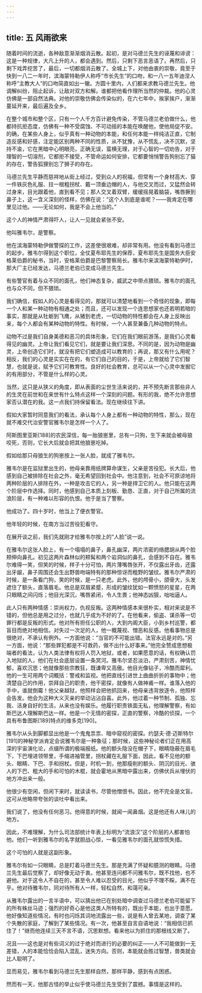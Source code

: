 ```yaml
---
---
---
```

title: 五 风雨欲来
---




随着时间的流逝，各种敌意渐渐烟消云散。起初，是对马德兰先生的诬蔑和诽谤：这是一种规律，大凡上升的人，都会遇到。然后，只剩下恶言恶语了。再然后，只剩下戏弄挖苦了，最后，一切都烟消云散了。全城上下，对他由衷的崇敬，竟至于快到一八二一年时，滨海蒙特勒伊人称呼“市长先生”的口吻，和一八一五年迪涅人称呼“主教大人”的口吻简直如出一辙。方圆十里内，人们都来求教马德兰先生。他调解纠纷，阻止起诉，让敌对双方和解。谁都把他看作理所当然的仲裁。他的心灵仿佛是一部自然法典。对他的崇敬仿佛会传染似的，在六七年中，挨家挨户，渐渐蔓延开来，最后遍及全乡。

在整个城市和整个区，只有一个人千方百计避免传染，不管马德兰老伯做什么，他都持抗拒态度，仿佛有一种不受腐蚀、不可动摇的本能在唤醒他，使他局促不安。的确，在某些人身上，似乎真有一种动物的本能，和任何本能一样纯洁正直，它制造反感和好感，注定能区别两种不同的性质，从不犹豫，从不慌乱，决不沉默，坚持不渝，它在黑暗中心明眼亮，正确无误，蛮横无理，对于心智的一切劝告，对于理智的一切溶剂，它都拒不接受，不管命运如何安排，它都要悄悄警告狗别忘了猫的存在，警告狐狸别忘了狮子的存在。

马德兰先生平静而慈祥地从街上经过，受到众人的祝福，但常有一个身材高大、穿一件铁灰色礼服、拄一根粗拐杖、戴一顶垂边帽的人，与他交叉而过，又猛然会转过身来，目光跟着他，直到看不见；那人交叉着双臂，缓缓摇晃着脑袋，嘴唇撅到鼻子上，这一含义深刻的怪样，仿佛在说：“这个人到底是谁呢？——我肯定在哪里见过他。——无论如何，我是不会上他当的。”

这个人的神情严肃得吓人，让人一见就会紧张不安。

他叫雅韦尔，是警察。

他在滨海蒙特勒伊做警探的工作，这差使很艰难，却非常有用。他没有看到马德兰的起步。雅韦尔得到这个职位，全仗夏布耶先生的保荐，夏布耶先生是国务大臣安格莱伯爵的秘书，当时，安格莱伯爵是巴黎警察局长。雅韦尔来滨海蒙特勒伊时，那大厂主已经发达，马德兰老伯已变成马德兰先生。

有些警官有着与众不同的面孔，他们神态复杂，威武之中带点猥琐。雅韦尔的面孔也与众不同，但不猥琐。

我们确信，假如人的心灵是看得见的，那就可以清楚地看到一个奇怪的现象，即每一个人和某一种动物有相通之处；而且，还可以发现一个连思想家也还若明若暗的事实，那就是从牡蛎到飞鹰，从猪到老虎，一切动物的特性都会在人身上反映出来，每个人都会有某种动物的特性。有时候，一个人甚至兼备几种动物的特点。

动物不过是我们自身美德和恶习的具体形象，它们在我们眼前游荡，是我们心灵看得见的幽灵。上帝让我们看见它们，就是要让我们深思。不同的是，因为动物是幽灵，上帝创造它们时，就没有把它们塑造成可以教育的；再说，那又有什么用呢？相反，我们的心灵是实实在在的，有它们自己的目的，于是，上帝就给了它们智慧，也就是说，赋予它们可教育性。良好的社会教育，总可以从一个心灵中发掘它的有用部分，不管是什么样的心灵。

当然，这只是从狭义的角度，即从表面的尘世生活来说的，并不预先断言那些非人的生灵在前世和在来世有什么特点这样一个深刻的问题。有形的我，绝不允许思想家否认潜在的我。这一点我们持保留看法。现在继续往下讲。

假如大家暂时同意我们的看法，承认每个人身上都有一种动物的特性，那么，现在就不难交代治安警官雅韦尔是怎样一个人了。

阿斯图里亚斯[188]的农民深信，每一胎狼崽里，总有一只狗，生下来就会被母狼咬死，否则，它长大后就会把其他狼崽吃掉。

假如给那只母狼生的狗崽按上一张人脸，就成了雅韦尔。

雅韦尔是在监狱里出生的，他母亲靠用纸牌算命谋生，父亲是苦役犯。长大后，他感到自己被排除在社会之外，毫无希望回到社会中。他注意到，社会不可原谅地将两种阶层的人排除在外，一种是攻击它的人，另一种是捍卫它的人。他只能在这两个阶层中作选择。同时，他感到自己本质上刻板、勤恳、正直，对于自己所属的流浪阶层，有一种难以形容的仇恨。他于是当了警察。

他成功了。四十岁时，他当上了便衣警官。

他年轻的时候，在南方当过苦役犯看守。

在展开谈之前，我们先就刚才给雅韦尔按上的“人脸”说一说。

在雅韦尔这张人脸上，有一个塌塌的鼻子，鼻孔幽深，两片浓密的络腮胡从两个脸颊伸向鼻孔。初见这两片森林似的颊髯和两个岩洞似的鼻孔，会感到不自在。雅韦尔难得一笑，但笑的时候，样子十分可怕，两片薄嘴唇张开，不仅露出牙齿，还露出牙龈，鼻子周围还会生出野兽吻端特有的那种惊讶而粗野的皱纹。雅韦尔严肃的时候，是一条看门狗，笑的时候，是一只老虎。此外，他的颅骨小，颌骨大，头发遮住了额头，直落眉毛。他总是双眉紧蹙，形成的皱纹犹如一颗愤怒的星星，在两只眼睛之间闪烁；他目光深沉，嘴唇紧闭，令人生畏；他神态凶狠，咄咄逼人。

此人只有两种情感：崇尚权力，仇视反叛。这两种情感本来很朴实，相对来说是不错的，但他总是用之过分，也就几乎成为不好的了。在他看来，偷盗、谋杀等一切罪行都是反叛的形式。他对所有担任公职的人，大到内阁大臣，小到乡村巡警，都盲目而绝对地相信。对失过一次足的人，他一概蔑视、憎恶和反感。他看事物总是很绝对，不承认有例外。一方面他说：“当官的不可能出错。法官永远是对的。”另一方面，他说：“那些罪犯都是不可救药，做不出什么好事来。”他完全赞成思想极端者的看法，认为人类法律有权将人罚入地狱，或者，如果愿意的话，有权确认罚入地狱的人，他们在社会底层设置一条冥河。雅韦尔坚忍淡泊，严肃刻苦，神情忧郁，喜欢沉思；他就像那些宗教狂，既谦卑又高傲。他目光像钻子，冷酷而犀利。他的一生可用两个词概括：警戒和监视。他把直线引进世上曲曲折折的事物中；他清楚自己的作用，崇拜自己的职责，他干密探，就像有人做神甫一样。谁落入他的手中，谁就倒霉！他父亲越狱，他照样会把他抓回来，他母亲违背放逐令，他照样会告发。他会为这种大义灭亲的举动沾沾自喜。此外，他过着一种节制、孤独、忘我、洁身自好的生活，从来也没有娱乐。他履行职责铁面无私，他理解警察，有如斯巴达人理解斯巴达一样。他是一个无情的密探，正直的警察，冷酷的侦探，一个具有布鲁图斯[189]特点的维多克[190]。

雅韦尔从头到脚都显出他是一个鬼鬼祟祟、暗中窥视的密探。约瑟夫·德·迈斯特尔[191]的神秘学派肯定会说雅韦尔是一种象征；那时候，这些神秘论者们正在用高深的宇宙演化论，点缀所谓的极端报纸。他的额头隐没在帽子下，眼睛隐蔽在眉毛下，下巴埋进领带里，手缩进袖管里，拐杖藏在礼服下面，因此，看不见他的额头、眼睛、下巴、手和拐杖。但是，时机一到，他那瘦削的额头、阴沉的目光、骇人的下巴、粗大的手和可怕的木棍，就会霍地从黑暗中露出来，仿佛伏兵从埋伏的地方冲出来一般。

他很少有空闲，但闲下来时，就读读书，尽管他憎恨书。因此，他不完全是文盲。这可从他略带夸张的谈吐中看出来。

我们说了，他没有任何恶习。他得意的时候，就闻一闻鼻烟。这是他还有人味儿的地方。

因此，不难理解，为什么司法部统计年表上标明为“流浪汉”这个阶层的人都害怕他。他们一听到雅韦尔的名字就胆战心惊，一看见雅韦尔的面孔就惊慌失措。

这个可怕的人就是这副形象。

雅韦尔有如一只眼睛，总是盯着马德兰先生。那是充满了怀疑和臆测的眼睛。马德兰先生最后觉察了，却好像无动于衷。他甚至连问都不问雅韦尔，既不找他，也不避他。对于这令人不自在的，甚至令人难以忍受的目光，他似乎不理不睬，满不在乎。他对待雅韦尔，同对待所有人一样，轻松自然，和蔼可亲。

从雅韦尔露出的一言半语中，可以猜出他已在别处暗中调查过马德兰老伯可能留下的所有蛛丝马迹；强烈的好奇心是他这类人所特有的，既出于本能，也出于意愿。他好像知道些情况，有时也闪烁其词地流露出一些，说是有人曾去某地，调查了某个失散的家庭，了解到了某些情况。有一次，他甚至自言自语地说：“我相信已抓住了！”继而他连续三天不言不语，沉思默想。看来他以为抓住的那根线又断了。

况且——这也是对有些词义的过于绝对而进行的必要的纠正——人不可能做到一无差错，人的本能恰恰会陷入混乱，迷失方向。否则，本能就会胜过智慧，兽类就会比人聪明了。

显而易见，雅韦尔看到马德兰先生那样自然，那样平静，感到有点困惑。

然而有一天，他那古怪的举止似乎使马德兰先生受到了震撼。事情是这样的。